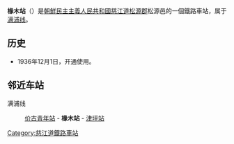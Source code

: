 {{unreferenced|time=2015-01-21T07:34:22+00:00}}
{{朝鮮半島車站資訊
|公司色 = blue
|文字色 = 
|站名 = 椽木站
|圖片 = 
|pxl = 
|圖片說明 =
|前一站 = [[价古青年站|价古青年]]
|前一站距離 = 10.8
|後一站距離 = 5.9
|後一站 = [[津坪站|津坪]]
|所屬路線 = [[满浦线|满浦线]]
|距離 = 151.0
|起點站 = [[顺川站|顺川]]
|諺文 = 연목역
|朝鮮漢字 = 椽木驛
|文觀部式 = 
|馬-賴式 = Yŏnmok-yŏk
|副站名 = 
|車站編號 = 
|停站路線數 = 
|所屬公司 = [[朝鮮民主主義人民共和國鐵道省|朝鮮民主主義人民共和國鐵道省]]
|所在地 =[[慈江道|慈江道]][[松源郡|松源郡]]松源邑
|車站構造 = 地面车站
|月台配置 = 
|啟用年月日 =1936年12月1日
|廢站年月日 = 
|上下車人次 = 
|統計年度 = 
|轉車 = 
|備註 = 
|全寬備註 = 
}}

'''椽木站'''（{{lang-ko|연목역}}）是[[朝鮮民主主義人民共和國|朝鮮民主主義人民共和國]][[慈江道|慈江道]][[松源郡|松源郡]]松源邑的一個鐵路車站，属于[[满浦线|满浦线]]。

==历史==
*1936年12月1日，开通使用。

==邻近车站==
满浦线
:[[价古青年站|价古青年站]] - '''椽木站''' - [[津坪站|津坪站]]

{{朝鲜铁路小作品}}

{{满浦线}}

[[Category:慈江道鐵路車站|Category:慈江道鐵路車站]]